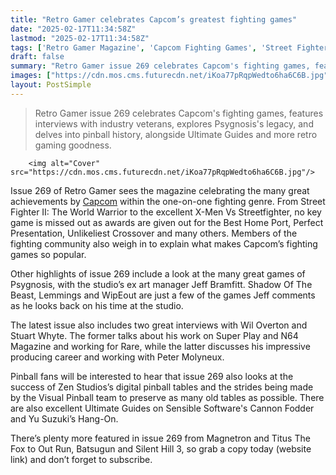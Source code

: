 ```yaml
---
title: "Retro Gamer celebrates Capcom’s greatest fighting games"
date: "2025-02-17T11:34:58Z"
lastmod: "2025-02-17T11:34:58Z"
tags: ['Retro Gamer Magazine', 'Capcom Fighting Games', 'Street Fighter', 'X-Men vs Street Fighter', 'Psygnosis', 'Shadow Of The Beast', 'Lemmings', 'WipEout', 'Rare', 'Super Play', 'N64 Magazine', 'Peter Molyneux', 'Zen Studios', 'Pinball', 'Visual Pinball', 'Cannon Fodder', 'Hang-On', 'Magnetron', 'Titus The Fox', 'Out Run', 'Batsugun', 'Silent Hill 3']
draft: false
summary: "Retro Gamer issue 269 celebrates Capcom's fighting games, features interviews with industry veterans, explores Psygnosis's legacy,  and delves into pinball history, alongside Ultimate Guides and more retro gaming goodness."
images: ["https://cdn.mos.cms.futurecdn.net/iKoa77pRqpWedto6ha6C6B.jpg"]
layout: PostSimple
---
```

> Retro Gamer issue 269 celebrates Capcom's fighting games, features interviews with industry veterans, explores Psygnosis's legacy,  and delves into pinball history, alongside Ultimate Guides and more retro gaming goodness.


        <img alt="Cover" src="https://cdn.mos.cms.futurecdn.net/iKoa77pRqpWedto6ha6C6B.jpg"/>
        
Issue 269 of Retro Gamer sees the magazine celebrating the many great achievements by [Capcom](https://www.gamesradar.com/tag/capcom/) within the one-on-one fighting genre. From Street Fighter II: The World Warrior to the excellent X-Men Vs Streetfighter, no key game is missed out as awards are given out for the Best Home Port, Perfect Presentation, Unlikeliest Crossover and many others. Members of the fighting community also weigh in to explain what makes Capcom’s fighting games so popular.

Other highlights of issue 269 include a look at the many great games of Psygnosis, with the studio’s ex art manager Jeff Bramfitt. Shadow Of The Beast, Lemmings and WipEout are just a few of the games Jeff comments as he looks back on his time at the studio.

The latest issue also includes two great interviews with Wil Overton and Stuart Whyte. The former talks about his work on Super Play and N64 Magazine and working for Rare, while the latter discusses his impressive producing career and working with Peter Molyneux.

Pinball fans will be interested to hear that issue 269 also looks at the success of Zen Studios’s digital pinball tables and the strides being made by the Visual Pinball team to preserve as many old tables as possible. There are also excellent Ultimate Guides on Sensible Software's Cannon Fodder and Yu Suzuki’s Hang-On.

There’s plenty more featured in issue 269 from Magnetron and Titus The Fox to Out Run, Batsugun and Silent Hill 3, so grab a copy today (website link) and don’t forget to subscribe.
        
